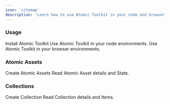 ```yaml
---
icon: 'sitemap'
description: 'Learn how to use Atomic Toolkit in your node and browser environments.'
---
```


### Usage

<CardGroup cols={2}>
    <Card href="/usage/installation" title="Installation" icon="circle-down">
        Install Atomic Toolkit
    </Card>
    <Card href="/usage/server-side" title="Server-side Usage" icon="server">
        Use Atomic Toolkit in your node environments.
    </Card>
    <Card href="/usage/browser" title="Client-side Usage" icon="chrome">
        Use Atomic Toolkit in your browser environments.
    </Card>
</CardGroup>

### Atomic Assets

<CardGroup cols={2}>
    <Card
        href="/guides/atomic-asset/create-atomic-asset"
        title="Create"
        icon="image"
    >
        Create Atomic Assets
    </Card>
    <Card
        href="/guides/atomic-asset/get-atomic-asset"
        title="Get Atomic Asset"
        icon="get-pocket"
    >
        Read Atomic Asset details and State.
    </Card>
</CardGroup>

### Collections

<CardGroup cols={2}>
    <Card
        href="/guides/collection/create-collection"
        title="Create"
        icon="layer-group"
    >
        Create Collection
    </Card>
    <Card
        href="/guides/collection/get-collection"
        title="Get Collection"
        icon="get-pocket"
    >
        Read Collection details and Items.
    </Card>
</CardGroup>
